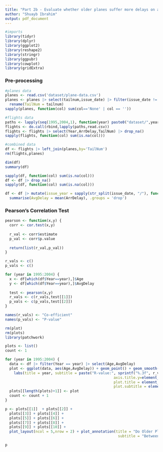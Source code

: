 ```yaml
---
title: "Part 2b - Evaluate whether older planes suffer more delays on a year-to-year basis"
author: "Shuayb Ibrahim"
output: pdf_document
---
```


```r
#imports
library(tidyr)
library(dplyr)
library(ggplot2)
library(reshape2)
library(stringr)
library(ggpubr)
library(cowplot)
library(gridExtra)
```

### Pre-processing

```r
#planes data
planes <- read.csv('dataset/plane-data.csv')
planes <- planes |> select(tailnum,issue_date) |> filter(issue_date != '' & issue_date != 'None') |>
  rename(TailNum = tailnum)
sapply(planes, function(col) sum(col=='None' | col == ''))
```

```r
#flights data
paths <- lapply(seq(1995,2004,1), function(year) paste0("dataset/",year,".csv"))
flights <- do.call(rbind,lapply(paths,read.csv))
flights <- flights |> select(Year,ArrDelay,TailNum) |> drop_na()
sapply(flights, function(col) sum(is.na(col)))
```

```r
#combined data
df <- flights |> left_join(planes,by='TailNum')
rm(flights,planes)
```

```r
dim(df)
summary(df)
```

```r
sapply(df, function(col) sum(is.na(col)))
df <- df |> drop_na()
sapply(df, function(col) sum(is.na(col)))
```

```r
df <- df |> mutate(issue_year = sapply(str_split(issue_date, "/"), function(x) tail(x, n = 1)), Age = Year - as.integer(issue_year)) |> filter(Age>=0) |> select(Year, Age, ArrDelay) |> group_by(Year,Age) |>
  summarise(AvgDelay = mean(ArrDelay), .groups = 'drop')
```

### Pearson's Correlation Test

```r
pearson <- function(x,y) {
  corr <- cor.test(x,y)
  
  r_val <- corr$estimate
  p_val <- corr$p.value
  
  return(list(r_val,p_val))
}
```

```r
r_vals <- c()
p_vals <- c()

for (year in 1995:2004) {
  x <- df[which(df$Year==year),]$Age
  y <- df[which(df$Year==year),]$AvgDelay
  
  test <- pearson(x,y)
  r_vals <- c(r_vals,test[[1]])
  p_vals <- c(p_vals,test[[2]])
}

names(r_vals) <- "Co-efficient"
names(p_vals) <- "P-value"
```

```r
rm(plot)
rm(plots)
library(patchwork)

plots <- list()
count <- 1

for (year in 1995:2004) {
  data <- df |> filter(Year == year) |> select(Age,AvgDelay) 
  plot <- ggplot(data, aes(Age,AvgDelay)) + geom_point() + geom_smooth(method = lm, formula = y ~ x) +
    labs(title = year, subtitle = paste("R-value:", sprintf("%.3f", r_vals[[count]]), " | P-value:",sprintf("%.3f", p_vals[[count]])), y="Average Delay (minutes)") + theme(axis.title.x = element_text(size = 8),
                                                  axis.title.y=element_text(size=8),
                                                  plot.title = element_text(hjust = 0.5, size = 12),
                                                  plot.subtitle = element_text(size = 5))
  plots[[length(plots)+1]] <- plot
  count <- count + 1
}

p <- plots[[1]]  + plots[[2]] +
  plots[[3]] + plots[[4]] +
  plots[[5]] + plots[[6]] +
  plots[[7]] + plots[[8]] +
  plots[[9]] + plots[[10]] + 
  plot_layout(ncol = 5,nrow = 2) + plot_annotation(title = "Do Older Planes Suffer More Delays On a Year-to-Year Basis?",
                                                    subtitle = "Between the years 1995 and 2004")
```

```r
p
```